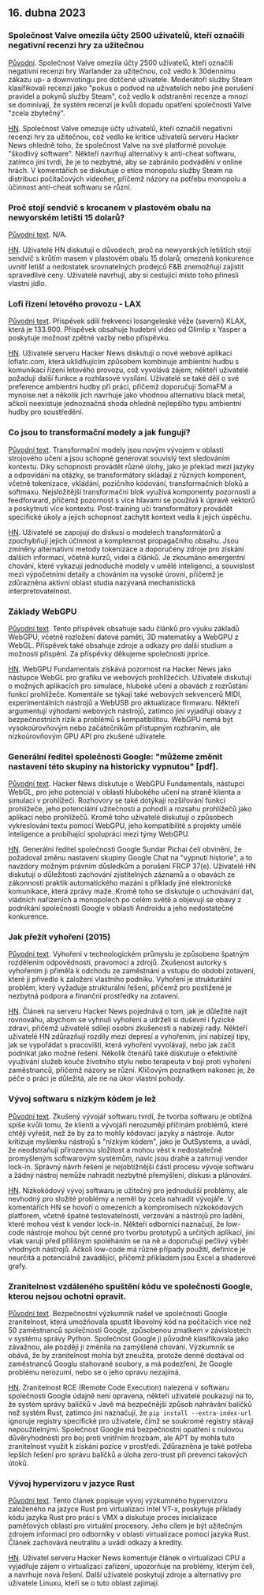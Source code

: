 

<CallToAction />

<Steps>

## 16. dubna 2023

### Společnost Valve omezila účty 2500 uživatelů, kteří označili negativní recenzi hry za užitečnou

[Původní](https://tech.slashdot.org/story/23/04/14/175246/valve-restricts-accounts-of-2500-users-who-marked-a-negative-game-review-useful).
Společnost Valve omezila účty 2500 uživatelů, kteří označili negativní recenzi hry Warlander za užitečnou, což vedlo k 30dennímu zákazu up- a downvotingu pro dotčené uživatele. Moderátoři služby Steam klasifikovali recenzi jako "pokus o podvod na uživatelích nebo jiné porušení pravidel a pokynů služby Steam", což vedlo k odstranění recenze a mnozí se domnívají, že systém recenzí je kvůli dopadu opatření společnosti Valve "zcela zbytečný".

[HN](http://news.ycombinator.com/item?id=35577895).
Společnost Valve omezuje účty uživatelů, kteří označili negativní recenzi hry za užitečnou, což vedlo ke kritice uživatelů serveru Hacker News ohledně toho, že společnost Valve na své platformě povoluje "škodlivý software". Někteří navrhují alternativy k anti-cheat softwaru, zatímco jiní tvrdí, že je to nezbytné, aby se zabránilo podvádění v online hrách. V komentářích se diskutuje o etice monopolu služby Steam na distribuci počítačových videoher, přičemž názory na potřebu monopolu a účinnost anti-cheat softwaru se různí.

### Proč stojí sendvič s krocanem v plastovém obalu na newyorském letišti 15 dolarů?

[Původní text](https://hellgatenyc.com/why-is-airport-turkey-sandwich-expensive).
N/A.

[HN](http://news.ycombinator.com/item?id=35580847).
Uživatelé HN diskutují o důvodech, proč na newyorských letištích stojí sendvič s krůtím masem v plastovém obalu 15 dolarů; omezená konkurence uvnitř letišť a nedostatek srovnatelných prodejců F&B znemožňují zajistit spravedlivé ceny. Uživatelé navrhují, aby si cestující místo toho přinesli vlastní jídlo.

### Lofi řízení letového provozu - LAX

[Původní text](https://www.lofiatc.com/?icao=KLAX).
Příspěvek sdílí frekvenci losangeleské věže (severní) KLAX, která je 133.900. Příspěvek obsahuje hudební video od Glimlip x Yasper a poskytuje možnost zpětné vazby nebo příspěvku.

[HN](http://news.ycombinator.com/item?id=35583228).
Uživatelé serveru Hacker News diskutují o nové webové aplikaci lofiatc.com, která uklidňujícím způsobem kombinuje ambientní hudbu s komunikací řízení letového provozu, což vyvolává zájem; někteří uživatelé požadují další funkce a rozhlasové vysílání. Uživatelé se také dělí o své preference ambientní hudby při práci, přičemž doporučují SomaFM a mynoise.net a několik jich navrhuje jako vhodnou alternativu black metal, ačkoli neexistuje jednoznačná shoda ohledně nejlepšího typu ambientní hudby pro soustředění.

### Co jsou to transformační modely a jak fungují?

[Původní text](https://txt.cohere.ai/what-are-transformer-models/).
Transformační modely jsou novým vývojem v oblasti strojového učení a jsou schopné generovat souvislý text sledováním kontextu. Díky schopnosti provádět různé úlohy, jako je překlad mezi jazyky a odpovídání na otázky, se transformátory skládají z různých komponent, včetně tokenizace, vkládání, pozičního kódování, transformačních bloků a softmaxu. Nejsložitější transformační blok využívá komponenty pozornosti a feedforward, přičemž pozornost s více hlavami se používá k úpravě vektorů a poskytnutí více kontextu. Post-training učí transformátory provádět specifické úkoly a jejich schopnost zachytit kontext vedla k jejich úspěchu.

[HN](http://news.ycombinator.com/item?id=35576918).
Uživatelé se zapojují do diskusí o modelech transformátorů a zpochybňují jejich účinnost a komplexnost propagačního obsahu. Jsou zmíněny alternativní metody tokenizace a doporučeny zdroje pro získání dalších informací, včetně kurzů, videí a článků. Je zkoumáno emergentní chování, které vykazují jednoduché modely v umělé inteligenci, a souvislost mezi výpočetními detaily a chováním na vysoké úrovni, přičemž je zdůrazněna aktivní oblast studia nazývaná mechanistická interpretovatelnost.

### Základy WebGPU

[Původní text](https://webgpufundamentals.org/).
Tento příspěvek obsahuje sadu článků pro výuku základů WebGPU, včetně rozložení datové paměti, 3D matematiky a WebGPU z WebGL. Příspěvek také obsahuje zdroje a odkazy pro další studium a možnosti přispění. Za příspěvky děkujeme společnosti jrprice.

[HN](http://news.ycombinator.com/item?id=35579334).
WebGPU Fundamentals získává pozornost na Hacker News jako nástupce WebGL pro grafiku ve webových prohlížečích. Uživatelé diskutují o možných aplikacích pro simulace, hluboké učení a obavách z rozrůstání funkcí prohlížeče. Komentáře se týkají také webových sekvencerů MIDI, experimentálních nástrojů a WebUSB pro aktualizace firmwaru. Někteří argumentují výhodami webových nástrojů, zatímco jiní vyjadřují obavy z bezpečnostních rizik a problémů s kompatibilitou. WebGPU nemá být vysokoúrovňovým nebo začátečníkům přístupným rozhraním, ale nízkoúrovňovým GPU API pro zkušené uživatele.

### Generální ředitel společnosti Google: "můžeme změnit nastavení této skupiny na historicky vypnutou" [pdf].

[Původní text](https://ia601707.us.archive.org/28/items/gov.uscourts.cand.364454/gov.uscourts.cand.364454.385.0.pdf).
Hacker News diskutuje o WebGPU Fundamentals, nástupci WebGL, pro jeho potenciál v oblasti hlubokého učení na straně klienta a simulací v prohlížeči. Rozhovory se také dotýkají rozšiřování funkcí prohlížeče, jeho potenciální užitečnosti a pohodlí a rozsahu prohlížečů jako aplikací nebo prohlížečů. Kromě toho uživatelé diskutují o způsobech vykreslování textu pomocí WebGPU, jeho kompatibilitě s projekty umělé inteligence a probíhající spolupráci mezi týmy WebGPU.

[HN](http://news.ycombinator.com/item?id=35585174).
Generální ředitel společnosti Google Sundar Pichai čelí obvinění, že požadoval změnu nastavení skupiny Google Chat na "vypnutí historie", a to navzdory možným právním důsledkům a porušení FRCP 37(e). Uživatelé HN diskutují o důležitosti zachování zjistitelných záznamů a o obavách ze zákonnosti praktik automatického mazání s příklady jiné elektronické komunikace, která zprávy maže. Kromě toho se diskutuje o uchovávání dat, vládních nařízeních a monopolech po celém světě a objevují se obavy z podnikání společnosti Google v oblasti Androidu a jeho nedostatečné konkurence.

### Jak přežít vyhoření (2015)

[Původní text](https://lifeofaudrey.com/essays/surviving_burnout.html).
Vyhoření v technologickém průmyslu je způsobeno špatným rozdělením odpovědnosti, pravomocí a zdrojů. Zkušenost autorky s vyhořením ji přiměla k odchodu ze zaměstnání a vstupu do období zotavení, které ji přivedlo k založení vlastního podniku. Vyhoření je strukturální problém, který vyžaduje strukturální řešení, přičemž pro postižené je nezbytná podpora a finanční prostředky na zotavení.

[HN](http://news.ycombinator.com/item?id=35577285).
Článek na serveru Hacker News pojednává o tom, jak je důležité najít rovnováhu, abychom se vyhnuli vyhoření a udrželi si duševní i fyzické zdraví, přičemž uživatelé sdílejí osobní zkušenosti a nabízejí rady. Někteří uživatelé HN zdůrazňují rozdíly mezi depresí a vyhořením, jiní nabízejí tipy, jak se vypořádat s pracovišti, která vyhoření vyvolávají, nebo jak začít podnikat jako možné řešení. Několik čtenářů také diskutuje o efektivitě využívání služeb kouče životního stylu nebo terapeuta v boji proti vyhoření zaměstnanců, přičemž názory se různí. Klíčovým poznatkem nakonec je, že péče o práci je důležitá, ale ne na úkor vlastní pohody.

### Vývoj softwaru s nízkým kódem je lež

[Původní text](https://jaylittle.com/post/view/2023/4/low-code-software-development-is-a-lie).
Zkušený vývojář softwaru tvrdí, že tvorba softwaru je obtížná spíše kvůli tomu, že klienti a vývojáři nerozumějí příčinám problémů, které chtějí vyřešit, než že by za to mohly kódovací jazyky a nástroje. Autor kritizuje myšlenku nástrojů s "nízkým kódem", jako je OutSystems, a uvádí, že neodstraňují přirozenou složitost a mohou vést k nedostatečně promyšleným softwarovým systémům, navíc jsou drahé a zahrnují vendor lock-in. Správný návrh řešení je nejobtížnější částí procesu vývoje softwaru a žádný nástroj nemůže nahradit nezbytné přemýšlení, diskusi a plánování.

[HN](http://news.ycombinator.com/item?id=35578240).
Nízkokódový vývoj softwaru je užitečný pro jednodušší problémy, ale nevhodný pro složité problémy a neměl by zcela nahradit vývojáře. V komentářích HN se hovoří o omezeních a kompromisech nízkokódových platforem, včetně špatné testovatelnosti, verzování a nástrojů pro ladění, které mohou vést k vendor lock-in. Někteří odborníci naznačují, že low-code nástroje mohou být cenné pro tvorbu prototypů a určitých aplikací, jiní však varují před přílišným spoléháním se na ně a doporučují pečlivý výběr vhodných nástrojů. Ačkoli low-code má různé případy použití, definice je neurčitá a potenciálně zavádějící, přičemž příkladem jsou Excel a shaderové grafy.

### Zranitelnost vzdáleného spuštění kódu ve společnosti Google, kterou nejsou ochotni opravit.

[Původní text](https://giraffesecurity.dev/posts/google-remote-code-execution/).
Bezpečnostní výzkumník našel ve společnosti Google zranitelnost, která umožňovala spustit libovolný kód na počítačích více než 50 zaměstnanců společnosti Google, způsobenou zmatkem v závislostech v systému správy Python. Společnost Google ji původně klasifikovala jako závažnou, ale později ji změnila na zamýšlené chování. Výzkumník se obává, že by zranitelnost mohla být zneužita, protože denně dostával od zaměstnanců Googlu stahované soubory, a má podezření, že Google problému nerozumí, nebo se o jeho opravu nezajímá.

[HN](http://news.ycombinator.com/item?id=35581532).
Zranitelnost RCE (Remote Code Execution) nalezená v softwaru společnosti Google údajně není opravena, někteří uživatelé poukazují na to, že systém správy balíčků v Javě má bezpečnější způsob nahrávání balíčků než systém Rust, zatímco jiní naznačují, že `pip install --extra-index-url` ignoruje registry specifické pro uživatele, čímž se soukromé registry stávají nepoužitelnými. Společnost Google má bezpečnostní opatření s nulovou důvěryhodností pro boj proti vnitřním hrozbám, ale APT by mohla tuto zranitelnost využít k získání pozice v prostředí. Zdůrazněna je také potřeba lepších řešení pro správu balíčků a úloha zero-trust při prevenci takových útoků.

### Vývoj hypervizoru v jazyce Rust

[Původní text](https://memn0ps.github.io/hypervisor-development-in-rust-part-1/).
Tento článek popisuje vývoj výzkumného hypervizoru založeného na jazyce Rust pro virtualizaci Intel VT-x, poskytuje příklady kódu jazyka Rust pro práci s VMX a diskutuje proces inicializace paměťových oblastí pro virtuální procesory. Jeho cílem je být užitečným zdrojem informací pro odborníky v oblasti virtualizace pomocí jazyka Rust. Článek zachovává neutralitu a uvádí odkazy a kredity.

[HN](http://news.ycombinator.com/item?id=35579876).
Uživatel serveru Hacker News komentuje článek o virtualizaci CPU a vyjadřuje zájem o virtualizaci zařízení, upozorňuje na problémy, kterým čelí, a navrhuje nová řešení. Další uživatelé poskytují zdroje a alternativy pro uživatele Linuxu, kteří se o tuto oblast zajímají.

</Steps>